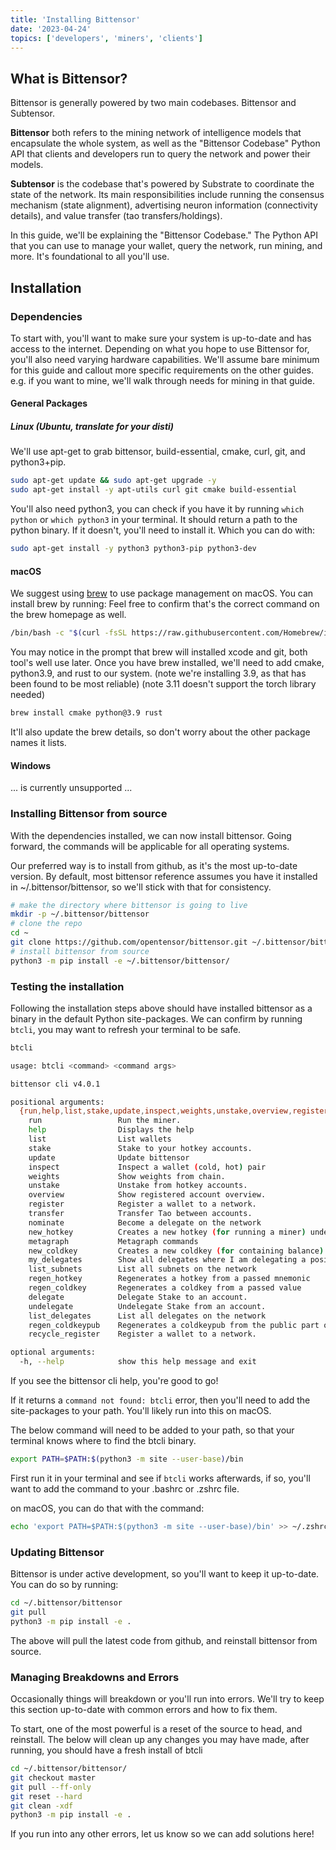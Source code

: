 ```yaml
---
title: 'Installing Bittensor'
date: '2023-04-24'
topics: ['developers', 'miners', 'clients']
---
```


## What is Bittensor?

Bittensor is generally powered by two main codebases. Bittensor and Subtensor.

**Bittensor** both refers to the mining network of intelligence models that encapsulate the whole system, as well as the "Bittensor Codebase" Python API that clients and developers run to query the network and power their models.

**Subtensor** is the codebase that's powered by Substrate to coordinate the state of the network. Its main responsibilities include running the consensus mechanism (state alignment), advertising neuron information (connectivity details), and value transfer (tao transfers/holdings).

In this guide, we'll be explaining the "Bittensor Codebase." The Python API that you can use to manage your wallet, query the network, run mining, and more. It's foundational to all you'll use.

## Installation

### Dependencies

To start with, you'll want to make sure your system is up-to-date and has access to the internet. Depending on what you hope to use Bittensor for, you'll also need varying hardware capabilities. We'll assume bare minimum for this guide and callout more specific requirements on the other guides. e.g. if you want to mine, we'll walk through needs for mining in that guide.

#### General Packages
##### Linux (Ubuntu, translate for your disti)
We'll use apt-get to grab bittensor, build-essential, cmake, curl, git, and python3+pip.
```bash
sudo apt-get update && sudo apt-get upgrade -y
sudo apt-get install -y apt-utils curl git cmake build-essential
```

You'll also need python3, you can check if you have it by running `which python` or `which python3` in your terminal. It should return a path to the python binary. If it doesn't, you'll need to install it. Which you can do with:
```bash
sudo apt-get install -y python3 python3-pip python3-dev
```

#### macOS
We suggest using [brew](https://www.brew.sh) to use package management on macOS. You can install brew by running:
Feel free to confirm that's the correct command on the brew homepage as well.
```bash
/bin/bash -c "$(curl -fsSL https://raw.githubusercontent.com/Homebrew/install/HEAD/install.sh)"
```

You may notice in the prompt that brew will installed xcode and git, both tool's well use later.
Once you have brew installed, we'll need to add cmake, python3.9, and rust to our system. 
(note we're installing 3.9, as that has been found to be most reliable) 
(note 3.11 doesn't support the torch library needed)
```bash
brew install cmake python@3.9 rust
```
It'll also update the brew details, so don't worry about the other package names it lists.


#### Windows
... is currently unsupported ...


### Installing Bittensor from source
With the dependencies installed, we can now install bittensor.
Going forward, the commands will be applicable for all operating systems.

Our preferred way is to install from github, as it's the most up-to-date version.
By default, most bittensor reference assumes you have it installed in ~/.bittensor/bittensor, so we'll stick with that for consistency.
```bash
# make the directory where bittensor is going to live
mkdir -p ~/.bittensor/bittensor
# clone the repo
cd ~
git clone https://github.com/opentensor/bittensor.git ~/.bittensor/bittensor/
# install bittensor from source
python3 -m pip install -e ~/.bittensor/bittensor/
```

### Testing the installation
Following the installation steps above should have installed bittensor as a binary in the default Python site-packages.
We can confirm by running `btcli`, you may want to refresh your terminal to be safe.
```bash
btcli

usage: btcli <command> <command args>

bittensor cli v4.0.1

positional arguments:
  {run,help,list,stake,update,inspect,weights,unstake,overview,register,transfer,nominate,new_hotkey,metagraph,new_coldkey,my_delegates,list_subnets,regen_hotkey,regen_coldkey,delegate,undelegate,list_delegates,regen_coldkeypub,recycle_register}
    run                 Run the miner.
    help                Displays the help
    list                List wallets
    stake               Stake to your hotkey accounts.
    update              Update bittensor
    inspect             Inspect a wallet (cold, hot) pair
    weights             Show weights from chain.
    unstake             Unstake from hotkey accounts.
    overview            Show registered account overview.
    register            Register a wallet to a network.
    transfer            Transfer Tao between accounts.
    nominate            Become a delegate on the network
    new_hotkey          Creates a new hotkey (for running a miner) under the specified path.
    metagraph           Metagraph commands
    new_coldkey         Creates a new coldkey (for containing balance) under the specified path.
    my_delegates        Show all delegates where I am delegating a positive amount of stake
    list_subnets        List all subnets on the network
    regen_hotkey        Regenerates a hotkey from a passed mnemonic
    regen_coldkey       Regenerates a coldkey from a passed value
    delegate            Delegate Stake to an account.
    undelegate          Undelegate Stake from an account.
    list_delegates      List all delegates on the network
    regen_coldkeypub    Regenerates a coldkeypub from the public part of the coldkey.
    recycle_register    Register a wallet to a network.

optional arguments:
  -h, --help            show this help message and exit
```
If you see the bittensor cli help, you're good to go!

If it returns a `command not found: btcli` error, then you'll need to add the site-packages to your path.
You'll likely run into this on macOS.

The below command will need to be added to your path, so that your terminal knows where to find the btcli binary.
```bash
export PATH=$PATH:$(python3 -m site --user-base)/bin
```
First run it in your terminal and see if `btcli` works afterwards, if so, you'll want to add the command to your .bashrc or .zshrc file.

on macOS, you can do that with the command:
```bash
echo 'export PATH=$PATH:$(python3 -m site --user-base)/bin' >> ~/.zshrc
```

### Updating Bittensor
Bittensor is under active development, so you'll want to keep it up-to-date.
You can do so by running:
```bash
cd ~/.bittensor/bittensor
git pull
python3 -m pip install -e .
```
The above will pull the latest code from github, and reinstall bittensor from source.

### Managing Breakdowns and Errors
Occasionally things will breakdown or you'll run into errors. We'll try to keep this section up-to-date with common errors and how to fix them.

To start, one of the most powerful is a reset of the source to head, and reinstall.
The below will clean up any changes you may have made, after running, you should have a fresh install of btcli
```bash
cd ~/.bittensor/bittensor/
git checkout master
git pull --ff-only
git reset --hard
git clean -xdf
python3 -m pip install -e .
```

If you run into any other errors, let us know so we can add solutions here!


